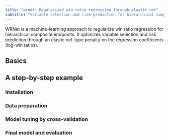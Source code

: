 ```yaml
---
title: "wrnet: Regularized win ratio regression through elastic net"
subtitle: "Variable selection and risk prediction for hierarchical composite outcomes"
---
```


WRNet is a machine-learning approach to regularize win ratio regression
for hierarchical composite endpoints. 
It optimizes variable selection and risk prediction through
an elastic net-type penalty on the regression coefficients (log-win ratios).

## Basics

## A step-by-step example

### Installation

### Data preparation

### Model tuning by cross-validation

### Final model and evaluation
